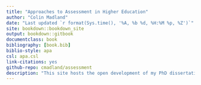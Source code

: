 ```yaml
---
title: "Approaches to Assessment in Higher Education"
author: "Colin Madland"
date: "Last updated `r format(Sys.time(), '%A, %b %d, %H:%M %p, %Z')`"
site: bookdown::bookdown_site
output: bookdown::gitbook  
documentclass: book
bibliography: [book.bib]
biblio-style: apa
csl: apa.csl
link-citations: yes
github-repo: cmadland/assessment
description: "This site hosts the open development of my PhD dissertation at University of Victoria."
---
```



